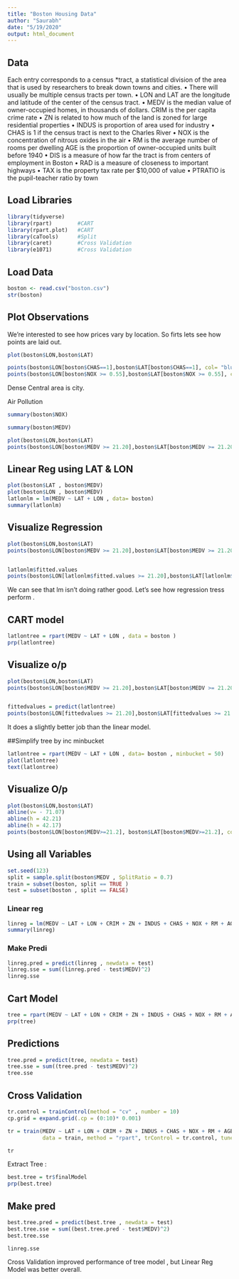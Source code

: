 ```yaml
---
title: "Boston Housing Data"
author: "Saurabh"
date: "5/19/2020"
output: html_document
---
```


## Data 

Each entry corresponds to a census *tract, a statistical
division of the area that is used by researchers to
break down towns and cities.
• There will usually be multiple census tracts per town.
• LON and LAT are the longitude and latitude of the
center of the census tract.
• MEDV is the median value of owner-occupied
homes, in thousands of dollars.
CRIM is the per capita crime rate
• ZN is related to how much of the land is zoned for
large residential properties
• INDUS is proportion of area used for industry
• CHAS is 1 if the census tract is next to the Charles
River
• NOX is the concentration of nitrous oxides in the air
• RM is the average number of rooms per dwelling
AGE is the proportion of owner-occupied units built
before 1940
• DIS is a measure of how far the tract is from centers
of employment in Boston
• RAD is a measure of closeness to important
highways
• TAX is the property tax rate per $10,000 of value
• PTRATIO is the pupil-teacher ratio by town


## Load Libraries
```r
library(tidyverse) 
library(rpart)        #CART 
library(rpart.plot)   #CART
library(caTools)      #Split
library(caret)        #Cross Validation
library(e1071)        #Cross Validation
```


## Load Data
```r
boston <- read.csv("boston.csv")
str(boston)
```

## Plot Observations

We're interested to see how prices vary by location.
So firts lets see how points are laid out.
```r
plot(boston$LON,boston$LAT)

points(boston$LON[boston$CHAS==1],boston$LAT[boston$CHAS==1], col= "blue" , pch = 19)
points(boston$LON[boston$NOX >= 0.55],boston$LAT[boston$NOX >= 0.55], col= "red" , pch = 19) 

```
Dense Central area is city.


Air Pollution
```r
summary(boston$NOX)
```

```r
summary(boston$MEDV)
```

```r
plot(boston$LON,boston$LAT)
points(boston$LON[boston$MEDV >= 21.20],boston$LAT[boston$MEDV >= 21.20], col= "red" , pch = 19)
```

## Linear Reg using LAT & LON
```r
plot(boston$LAT , boston$MEDV)
plot(boston$LON , boston$MEDV)
latlonlm = lm(MEDV ~ LAT + LON , data= boston)
summary(latlonlm)
```

## Visualize Regression
```r

plot(boston$LON,boston$LAT)
points(boston$LON[boston$MEDV >= 21.20],boston$LAT[boston$MEDV >= 21.20], col= "red" , pch = 19)


latlonlm$fitted.values
points(boston$LON[latlonlm$fitted.values >= 21.20],boston$LAT[latlonlm$fitted.values >= 21.20], col= "blue" , pch = "$")

```

We can see that lm isn't doing rather good.
Let's see how regression tress perform .


## CART model
```r
latlontree = rpart(MEDV ~ LAT + LON , data = boston )
prp(latlontree)
```


## Visualize o/p

```r
plot(boston$LON,boston$LAT)
points(boston$LON[boston$MEDV >= 21.20],boston$LAT[boston$MEDV >= 21.20], col= "red" , pch = 19)


fittedvalues = predict(latlontree)
points(boston$LON[fittedvalues >= 21.20],boston$LAT[fittedvalues >= 21.20], col= "blue" , pch = "$")
```

It does a slightly better job than the linear model.

##Simplify tree by inc minbucket
```r
latlontree = rpart(MEDV ~ LAT + LON , data= boston , minbucket = 50)
plot(latlontree)
text(latlontree)
```

## Visualize O/p
```r
plot(boston$LON,boston$LAT)
abline(v= - 71.07)
abline(h = 42.21)
abline(h = 42.17)
points(boston$LON[boston$MEDV>=21.2], boston$LAT[boston$MEDV>=21.2], col="red", pch=20)

```


## Using all Variables

```r
set.seed(123)
split = sample.split(boston$MEDV , SplitRatio = 0.7)
train = subset(boston, split == TRUE )
test = subset(boston , split == FALSE)
```


### Linear reg
```r
linreg = lm(MEDV ~ LAT + LON + CRIM + ZN + INDUS + CHAS + NOX + RM + AGE + DIS + RAD + TAX + PTRATIO, data=train)
summary(linreg)
```

### Make Predi
```r
linreg.pred = predict(linreg , newdata = test)
linreg.sse = sum((linreg.pred - test$MEDV)^2)
linreg.sse
```

## Cart Model
```r
tree = rpart(MEDV ~ LAT + LON + CRIM + ZN + INDUS + CHAS + NOX + RM + AGE + DIS + RAD + TAX + PTRATIO, data=train)
prp(tree)
```

## Predictions
```r
tree.pred = predict(tree, newdata = test)
tree.sse = sum((tree.pred - test$MEDV)^2)
tree.sse
```

## Cross Validation 

```r
tr.control = trainControl(method = "cv" , number = 10)
cp.grid = expand.grid(.cp = (0:10)* 0.001)
```


```r
tr = train(MEDV ~ LAT + LON + CRIM + ZN + INDUS + CHAS + NOX + RM + AGE + DIS + RAD + TAX + PTRATIO,
           data = train, method = "rpart", trControl = tr.control, tuneGrid = cp.grid)

tr
```

Extract Tree :
```r
best.tree = tr$finalModel
prp(best.tree)
```

## Make pred
```r
best.tree.pred = predict(best.tree , newdata = test)
best.tree.sse = sum((best.tree.pred - test$MEDV)^2)
best.tree.sse
```

```r
linreg.sse
```


Cross Validation improved performance of tree model , 
but Linear Reg Model was better overall.